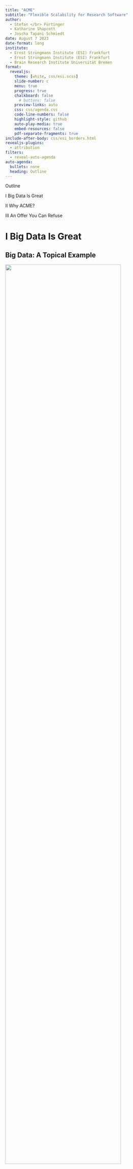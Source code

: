 ```yaml
---
title: "ACME"
subtitle: "Flexible Scalability for Research Software"
author:
  - Stefan </br> Fürtinger
  - Katharine Shapcott
  - Joscha Tapani Schmiedt
date: August 7 2023
date-format: long
institute:
  - Ernst Strüngmann Institute (ESI) Frankfurt
  - Ernst Strüngmann Institute (ESI) Frankfurt
  - Brain Research Institute Universität Bremen
format:
  revealjs:
    theme: [white, css/esi.scss]
    slide-number: c
    menu: true
    progress: true
    chalkboard: false
      # buttons: false
    preview-links: auto
    css: css/agenda.css
    code-line-numbers: false
    highlight-style: github
    auto-play-media: true
    embed-resources: false
    pdf-separate-fragments: true
include-after-body: css/esi_borders.html
revealjs-plugins:
  - attribution
filters:
  - reveal-auto-agenda
auto-agenda:
  bullets: none
  heading: Outline
---
```


<!--
Copyright (c) 2023 Ernst Strüngmann Institute (ESI) for Neuroscience
in Cooperation with Max Planck Society
SPDX-License-Identifier: CC-BY-NC-SA-1.0
-->

```{=html}
<section class="title-slide slide level1 agenda-slide center">
<div class="agenda-heading">
<p>Outline</p>
</div>
<div class="agenda">
<div class="agenda-active">
<p>I Big Data Is Great</p>
</div>
<div class="agenda-active">
<p>II Why ACME?</p>
</div>
<div class="agenda-active">
<p>III An Offer You Can Refuse</p>
</div>
</div>
</section>
```

# I Big Data Is Great

## Big Data: A Topical Example

::: {.r-stack}
![](imgs/fastMRI_website.png){.fragment .fade-in-then-semi-out .absolute width="85%" top="1.5em" left="1em"}
![](imgs/fastMRI_knee.png){.fragment .absolute width="40%" left="1em" top="4em"}
![](imgs/fastMRI_brain.png){.fragment .absolute width="45%" right="1em" top="1.5em"}
:::

::: {.attribution}
See [fastmri.med.nyu.edu](https://fastmri.med.nyu.edu/)
:::

# II Why ACME?

## Get SLURMed {transition="fade-in" auto-animate=true}

```.python
# Which subject do we want to analyze?
subIdx = 0

# Take stock of data on disk
data = datasets.fetch_development_fmri(age_group="adult")
atlasCoords = datasets.fetch_coords_power_2011()

# Extract fMRI time-series averaged within spheres @ atlas coords
mask = NiftiSpheresMasker(seeds=atlasCoords)
timeseries = mask.fit_transform(data.func[subIdx],
                                confounds=data.confounds[subIdx])

# Compute functional connectivity b/w brain regions
estimator = GraphicalLassoCV()
estimator.fit(timeseries)

# Inspect results
plotting.plot_connectome(estimator.covariance_)
```

::: {.r-stack}
![](imgs/subject0.png){.fragment fragment-index=1 .fade-in-then-out .absolute top="3em" left="5em" width="55%"}
:::

## Get SLURMed {auto-animate=true}

```.python
def compute_connectome(subIdx):

      # Take stock of data on disk
      data = datasets.fetch_development_fmri(age_group="adult")
      atlasCoords = datasets.fetch_coords_power_2011()

      # Extract fMRI time-series averaged within spheres @ atlas coords
      masker = NiftiSpheresMasker(seeds=atlasCoords)
      timeseries = masker.fit_transform(data.func[subIdx],
                                        confounds=data.confounds[subIdx])

      # Compute functional connectivity b/w brain regions
      estimator = GraphicalLassoCV()
      estimator.fit(timeseries)
      return estimator.covariance_

if __name__ == "__main__":

      # Compute functional connectivity of subject and save result
      con = compute_connectome(sys.argv[1])
      np.save("con_{}".format(sys.argv[1]), con)
```

## Get SLURMed {auto-animate=true}

```.python
```

. . .

```.bash
#!/bin/bash
#
# SLURM script for computing per-subject connectomes
#
#SBATCH -J connectome_batch # Common name for the job-array
#SBATCH -p myPartition      # Partition
#SBATCH -c 2                # Use two cores
#SBATCH -t 0-2:00           # Max run-time of 2 hours
#SBATCH --mem 4000          # Request 4 GB of RAM
#SBATCH -o con_%A_%a.out    # Redirect stdout/stderr to file
#SBATCH --array=1-33        # Define job-array

source /path/to/conda/etc/profile.d/conda.sh
conda activate myenv
srun python connectome.py "$SLURM_ARRAY_TASK_ID"
```

## Get SLURMed {auto-animate=true}

```.python
```

```.bash
```

. . .

```{data-id="code4"}
sbatch run_connectome.sh
```

## Get SLURMed {auto-animate=true}

```.python
```

```.bash
```

```{data-id="code4"}
sbatch run_connectome.sh
Submitted batch job 21607933

squeue --me
ACCOUNT JOBID PARTITION NODELIST PRIORITY TIME STATE
fuertingers 21607933_3 8GBXS esi-svhpc46 25228545 0:11 RUNNING
fuertingers 21607933_4 8GBXS esi-svhpc46 25228545 0:11 RUNNING
fuertingers 21607933_5 8GBXS esi-svhpc29 25228545 0:11 RUNNING
fuertingers 21607933_2 8GBXS esi-svhpc24 25228545 0:15 RUNNING
fuertingers 21607933_1 8GBXS esi-svhpc24 25228545 0:16 RUNNING
...
```

## Get SLURMed {transition="fade"}

![](imgs/sbatch_schedmd.gif)

## It All Started With A gist...

![](imgs/acme_gist.png){.position .absolute height="80%" left="2em"}

## Asynchronous Computing Made ESI

![](imgs/acme_logo.png){.position .absolute left="0em" top="2em" width="22%"}

::: {.incremental style="font-size: 0.9em; " .position .absolute left="8em" right="0em" top="2.5em"}
- accelerates "simple", i.e., [embarassingly parallel]{.esi-emph}, workloads
- [wraps]{.esi-emph} sequential code and [maps]{.esi-emph} on parallel computing hardware
- DIY parallelization via [context manager]{.esi-emph} `ParallelMap` in Python
- built on top of [[dask](https://www.dask.org/)]{.esi-emph} and
  [[dask-jobqueue](https://jobqueue.dask.org/en/latest/)]{.esi-emph} to
  integrate with HPC clusters
  ![](imgs/dask.svg){.position .absolute left="-8em" top="6em" width="30%"}
  ![](imgs/dask-jobqueue.png){.position .absolute left="-8em" top="9em" width="30%"}
:::

. . .

::: {.position .absolute top="13.5em" left="3em"}
```.bash
pip install esi-acme
conda install -c conda-forge esi-acme
```
:::

## Using ACME

:::: columns

::: {.column width="50%" .position .absolute left="1em"}

::: {.fragment .fade-in style="font-size: 0.6em; font-family: monospace; " .position .absolute top="2.5em"}
[def]{style="color: red; "} func(
  </br>&nbsp;&nbsp;&nbsp;&nbsp;&nbsp;
  [arg1]{style="color: blue; "},
  </br>&nbsp;&nbsp;&nbsp;&nbsp;&nbsp;
  [arg2]{style="color: blue; "},
  </br>&nbsp;&nbsp;&nbsp;&nbsp;&nbsp;
  ...,
  </br>&nbsp;&nbsp;&nbsp;&nbsp;&nbsp;
  [kwarg1=val1]{style="color: mediumorchid; "},
  </br>&nbsp;&nbsp;&nbsp;&nbsp;&nbsp;
  [kwarg2=val2]{style="color: mediumorchid; "},
  </br>&nbsp;&nbsp;&nbsp;&nbsp;&nbsp;
  ...):
  </br>&nbsp;&nbsp;&nbsp;...
  </br>&nbsp;&nbsp;&nbsp;do_this()
  </br>&nbsp;&nbsp;&nbsp;...
  </br>&nbsp;&nbsp;&nbsp;do_that()
  </br>&nbsp;&nbsp;&nbsp;...
  </br>&nbsp;&nbsp;&nbsp;[return]{style="color: red; "} something
:::

:::

::: {.column width="60%" .position .absolute right="0em"}

::: {.fragment .fade-in style="font-size: 0.6em; font-family: monospace; " .position .absolute top="-0.5em"}
from [acme]{.esi-color} import [ParallelMap]{.esi-color}
:::

::: {.fragment .fade-in style="font-size: 0.6em; font-family: monospace; " .position .absolute top="1.0em"}
with [ParallelMap]{.esi-color}(
:::

::: {.fragment .fade-up style="font-size: 0.6em; font-family: monospace; " .position .absolute top="1.0em"}
  </br>&nbsp;&nbsp;&nbsp;&nbsp;&nbsp;&nbsp;&nbsp;&nbsp;&nbsp;
  func,
:::

::: {.fragment .fade-up style="font-size: 0.6em; font-family: monospace; " .position .absolute top="2.4em"}
  </br>&nbsp;&nbsp;&nbsp;&nbsp;&nbsp;&nbsp;&nbsp;&nbsp;&nbsp;
  [[arg11,arg12,...]]{style="color: blue; "},
:::

::: {.fragment .fade-up style="font-size: 0.6em; font-family: monospace; " .position .absolute top="3.7em"}
  </br>&nbsp;&nbsp;&nbsp;&nbsp;&nbsp;&nbsp;&nbsp;&nbsp;&nbsp;
  [[arg21,arg22,...]]{style="color: blue; "},
:::

::: {.fragment .fade-up style="font-size: 0.6em; font-family: monospace; " .position .absolute top="5.0em"}
  </br>&nbsp;&nbsp;&nbsp;&nbsp;&nbsp;&nbsp;&nbsp;&nbsp;&nbsp;
  ...,
:::

::: {.fragment .fade-up style="font-size: 0.6em; font-family: monospace; " .position .absolute top="6.3em"}
  </br>&nbsp;&nbsp;&nbsp;&nbsp;&nbsp;&nbsp;&nbsp;&nbsp;&nbsp;
  [kwarg1=[val11,val12,...]]{style="color: mediumorchid; "},
:::

::: {.fragment .fade-up style="font-size: 0.6em; font-family: monospace; " .position .absolute top="7.6em"}
  </br>&nbsp;&nbsp;&nbsp;&nbsp;&nbsp;&nbsp;&nbsp;&nbsp;&nbsp;
  [kwarg2=[val21,val22,...]]{style="color: mediumorchid; "},
:::

::: {.fragment .fade-up style="font-size: 0.6em; font-family: monospace; " .position .absolute top="8.9em"}
  </br>&nbsp;&nbsp;&nbsp;&nbsp;&nbsp;&nbsp;&nbsp;&nbsp;&nbsp;
  ...,
:::

::: {.fragment .fade-up style="font-size: 0.6em; font-family: monospace; " .position .absolute top="10.2em"}
  </br>&nbsp;&nbsp;&nbsp;&nbsp;&nbsp;&nbsp;&nbsp;&nbsp;&nbsp;
  [kw1=v1]{.esi-color},
:::

::: {.fragment .fade-up style="font-size: 0.6em; font-family: monospace; " .position .absolute top="11.5em"}
  </br>&nbsp;&nbsp;&nbsp;&nbsp;&nbsp;&nbsp;&nbsp;&nbsp;&nbsp;
  [kw2=v2]{.esi-color},
:::

::: {.fragment .fade-up style="font-size: 0.6em; font-family: monospace; " .position .absolute top="12.8em"}
  </br>&nbsp;&nbsp;&nbsp;&nbsp;&nbsp;&nbsp;&nbsp;&nbsp;&nbsp;
  ...) as [pmap]{.esi-color}:
:::

::: {.fragment .fade-up style="font-size: 0.6em; font-family: monospace; " .position .absolute top="14.1em"}
  </br>&nbsp;&nbsp;&nbsp;&nbsp;
  [pmap]{.esi-color}.compute()
:::

::: {.fragment .fade-left style="font-size: 1.0em; " .position .absolute top="11em"}
  Now to [actually]{.esi-emph} using ACME
:::

:::

::::

## An Unpractical Example

```.python
def f(x, y, z=3):
    return (x + y) * z
```

[Objective:]{.esi-emph} Evaluate `f` for four different values of `x` and `y = 4`

. . .

`f(`[2]{.esi-emph}`, 4, z=3) = 18`

`f(`[4]{.esi-emph}`, 4, z=3) = 24`

`f(`[6]{.esi-emph}`, 4, z=3) = 30`

`f(`[8]{.esi-emph}`, 4, z=3) = 36`

## An Unpractical Example {auto-animate="true"}

```.python
def f(x, y, z=3):
    return (x + y) * z
```

## An Unpractical Example {auto-animate="true"}

```.python
from acme import ParallelMap

def f(x, y, z=3):
    return (x + y) * z

with ParallelMap(f, [2, 4, 6, 8], 4) as pmap:
    pmap.compute()
```

. . .

[[Demo Time!]{.esi-emph}]{.position .absolute bottom="4em" left="5em" style="font-size: 1.5em; "}

## Back To SLURM Connectomes...  {auto-animate="true"}

. . .

```.python
def compute_connectome(subIdx):

      # Take stock of data on disk
      data = datasets.fetch_development_fmri(age_group="adult")
      atlasCoords = datasets.fetch_coords_power_2011()

      # Extract fMRI time-series averaged within spheres @ atlas coords
      masker = NiftiSpheresMasker(seeds=atlasCoords)
      timeseries = masker.fit_transform(data.func[subIdx],
                                        confounds=data.confounds[subIdx])

      # Compute functional connectivity b/w brain regions
      estimator = GraphicalLassoCV()
      estimator.fit(timeseries)
      return estimator.covariance_

if __name__ == "__main__":

      # Compute functional connectivity of subject and save result
      con = compute_connectome(sys.argv[1])
      np.save("con_{}".format(sys.argv[1]), con)
```

## Back To SLURM Connectomes...  {auto-animate=true}

```.python
def compute_connectome(subIdx):

      # Take stock of data on disk
      data = datasets.fetch_development_fmri(age_group="adult")
      atlasCoords = datasets.fetch_coords_power_2011()

      # Extract fMRI time-series averaged within spheres @ atlas coords
      masker = NiftiSpheresMasker(seeds=atlasCoords)
      timeseries = masker.fit_transform(data.func[subIdx],
                                        confounds=data.confounds[subIdx])

      # Compute functional connectivity b/w brain regions
      estimator = GraphicalLassoCV()
      estimator.fit(timeseries)
      return estimator.covariance_

if __name__ == "__main__":

      # Compute functional connectivity of subject and save result
      with ParallelMap(compute_connectome, range(21)) as pmap:
          results = pmap.compute()
```

. . .

[...[or]{.esi-emph}]{.position .absolute left="10em" bottom="1em"}

## Back To SLURM Connectomes... {auto-animate="true"}

### ...in Jupyter

```.python
[1]: from connectome import compute_connectome, subjectList
     from acme import ParallelMap
```

## Back To SLURM Connectomes... {auto-animate="true"}

### ...in Jupyter

```.python
[1]: from connectome import compute_connectome, subjectList
     from acme import ParallelMap
     from dask_jobqueue import SLURMCluster
```

. . .

```.python
[2]: cluster = SLURMCluster(queue="8GBXS", cores=1, memory="8GB", processes=1,
                            local_directory="/path/to/somewhere", python=sys.executable,
                            job_directives_skip=["-t", "--mem"])
     cluster.scale(10)
```

## Back To SLURM Connectomes... {auto-animate=true}

### ...in Jupyter

```.python
[1]: from connectome import compute_connectome, subjectList
     from acme import ParallelMap
```

## Back To SLURM Connectomes... {auto-animate=true}

### ...in Jupyter

```.python
[1]: from connectome import compute_connectome, subjectList
     from acme import ParallelMap, esi_cluster_setup
```

. . .

```.python
[2]: myClient = esi_cluster_setup(n_workers=10, partition="8GBXS")
```

. . .

[[Demo Time!]{.esi-emph}]{.position .absolute bottom="4em" left="5em" style="font-size: 1.5em; "}

## Back To SLURM Connectomes...

### ...in Jupyter

```.python
[1]: from connectome import compute_connectome, subjectList
     from acme import ParallelMap, esi_cluster_setup
```

```.python
[2]: myClient = esi_cluster_setup(n_workers=10, partition="8GBXS")
```
:::{.fragment .fade-up style="font-size: 0.4em; font-family: monospace; "}
`<slurm_cluster_setup>`{style="color: black; "} SLURM workers ready: 10/10 	[elapsed time 00:13 | timeout at 01:00]</br>
[ACME [- INFO -]{style="color: DodgerBlue; "}]{style="font-weight: bold; "} Parallel computing client ready, dashboard accessible at http://10.100.32.17:37981/status
:::

. . .

```.python
[3]: with ParallelMap(compute_connectome, subjectList, result_shape=(264, 264, None))) as pmap:
         results = pmap.compute()
```

:::{.fragment .fade-up style="font-size: 0.4em; font-family: monospace; "}
[ACME [> ANNOUNCE <]{style="color: DodgerBlue; "}  This is ACME v. 2023.4]{style="font-weight: bold; "}</br>
[ACME [- INFO -]{style="color: DodgerBlue; "}]{style="font-weight: bold; "} Attaching to parallel computing client <Client: 'tcp://10.100.32.17:32851' processes=10 threads=10, memory=74.50 GiB>
:::

::: {.fragment .fade-in data-id="box1" style="background: rgba(0,0,0,0); width: 95%; height: 1em; border: 0.1em solid red; " .absolute top="10.3em" left="-0.2em" .fade}
:::


## Back To SLURM Connectomes... {auto-animate=true auto-animate-unmatched="false" transition="none"}

### ...in Jupyter

```.python
[1]: from connectome import compute_connectome, subjectList
     from acme import ParallelMap, esi_cluster_setup
```

```.python
[2]: myClient = esi_cluster_setup(n_workers=10, partition="8GBXS")
```
:::{data-id="jupyter2" style="font-size: 0.4em; font-family: monospace; "}
`<slurm_cluster_setup>`{style="color: black; "} SLURM workers ready: 10/10 	[elapsed time 00:13 | timeout at 01:00]</br>
[ACME [- INFO -]{style="color: DodgerBlue; "}]{style="font-weight: bold; "} Parallel computing client ready, dashboard accessible at http://10.100.32.17:37981/status
:::

```.python
[3]: with ParallelMap(compute_connectome, subjectList, result_shape=(264, 264, None))) as pmap:
         results = pmap.compute()
```
:::{.scrollable style="font-size: 0.4em; font-family: monospace; "}
[ACME [> ANNOUNCE <]{style="color: DodgerBlue; "} This is ACME v. 2023.4]{style="font-weight: bold; "}</br>
[ACME [- INFO -]{style="color: DodgerBlue; "}]{style="font-weight: bold; "} Attaching to parallel computing client <Client: 'tcp://10.100.32.17:32851' processes=10 threads=10, memory=74.50 GiB></br>
[ACME [- INFO -]{style="color: DodgerBlue; "}]{style="font-weight: bold; "} Preparing 21 parallel calls of `compute_connectome` using 10 workers</br>
100% |██████████| 21/21 [02:00<00:00]</br>
[ACME [> ANNOUNCE <]{style="color: DodgerBlue; "} SUCCESS!]{style="font-weight: bold; "}</br>
[ACME [- INFO -]{style="color: DodgerBlue; "}]{style="font-weight: bold; "} Results have been saved to /cs/home/fuertingers/ACME_20230720-122528-965199/compute_connectome.h5
:::

::: {data-id="box1" style="background: rgba(0,0,0,0); width: 95%; height: 1em; border: 0.1em solid red; " .absolute top="10.3em" left="-0.2em" .fade}
:::

## Back To SLURM Connectomes... {auto-animate=true auto-animate-unmatched="false"}

### ...in Jupyter

```.python
[1]: from connectome import compute_connectome, subjectList
     from acme import ParallelMap, esi_cluster_setup
```

```.python
[2]: myClient = esi_cluster_setup(n_workers=10, partition="8GBXS")
```
:::{data-id="jupyter2" style="font-size: 0.4em; font-family: monospace; "}
`<slurm_cluster_setup>`{style="color: black; "} SLURM workers ready: 10/10 	[elapsed time 00:13 | timeout at 01:00]</br>
[ACME [- INFO -]{style="color: DodgerBlue; "}]{style="font-weight: bold; "} Parallel computing client ready, dashboard accessible at http://10.100.32.17:37981/status
:::

```.python
[3]: with ParallelMap(compute_connectome, subjectList, result_shape=(264, 264, None))) as pmap:
         results = pmap.compute()
```
:::{.scrollable data-id="jupyter3" style="font-size: 0.4em; font-family: monospace; "}
[ACME [> ANNOUNCE <]{style="color: DodgerBlue; "} This is ACME v. 2023.4]{style="font-weight: bold; "}</br>
[ACME [- INFO -]{style="color: DodgerBlue; "}]{style="font-weight: bold; "} Attaching to parallel computing client <Client: 'tcp://10.100.32.17:32851' processes=10 threads=10, memory=74.50 GiB></br>
[ACME [- INFO -]{style="color: DodgerBlue; "}]{style="font-weight: bold; "} Preparing 21 parallel calls of `compute_connectome` using 10 workers</br>
100% |██████████| 21/21 [02:00<00:00]</br>
[ACME [> ANNOUNCE <]{style="color: DodgerBlue; "} SUCCESS!]{style="font-weight: bold; "}</br>
[ACME [- INFO -]{style="color: DodgerBlue; "}]{style="font-weight: bold; "} Results have been saved to /cs/home/fuertingers/ACME_20230720-122528-965199/compute_connectome.h5
:::

::: {data-id="box1" style="background: rgba(0,0,0,0); width: 83%; height: 1em; border: 0.1em solid red; " .absolute top="12.9em" left="-0.2em" .fade}
:::

. . .

[...what?]{.position .absolute left="10em" bottom="1.5em"}

## Back To SLURM Connectomes...

### ...in Jupyter

```.python
[4]: pmap.results_container
```
. . .

```{data-id="jupyter4" style="font-size: 0.4em; "}
'/cs/home/fuertingers/ACME_20230720-122528-965199/compute_connectome.h5'
```

. . .

```.python
[5]: results
```

. . .

```{data-id="jupyter5" style="font-size: 0.4em; "}
['/cs/home/fuertingers/ACME_20230720-122528-965199/compute_connectome_payload/compute_connectome_0.h5',
 '/cs/home/fuertingers/ACME_20230720-122528-965199/compute_connectome_payload/compute_connectome_1.h5',
 '/cs/home/fuertingers/ACME_20230720-122528-965199/compute_connectome_payload/compute_connectome_2.h5',
 '/cs/home/fuertingers/ACME_20230720-122528-965199/compute_connectome_payload/compute_connectome_3.h5',
 '/cs/home/fuertingers/ACME_20230720-122528-965199/compute_connectome_payload/compute_connectome_4.h5']
```

::: {.incremental style="font-size: 0.85em; "}
- single [aggregate results file]{.esi-emph} `compute_connectome.h5`
  only points to data written by workers
- each worker saves results [independently]{.esi-emph} to files in the `*_payload` directory
- leverages [HDF5 Virtual Datasets]{.esi-emph}
:::


## Communication via Filesystem

![](imgs/virtual_dataset_illustration_ii.png){.fragment .fade-in-then-out .absolute top="2em" right="1em" width="100%"}


# III An Offer You Can Refuse

## Why Python? {auto-animate="true"}

. . .

Home to [modern ML/AI libraries]{.esi-emph}

```.python
from torch.optim import Adam
from torch.nn import Sequential
from acme import ParallelMap

def hyper_par_tuning(learning_rate, epochs=10):
  model = Sequential(...)
  optimizer = Adam(model.parameters(), lr=learning_rate, betas=(0.5, 0.999))
  ...
  for epoch in range(epochs):
    classifications = model(inputs)
    loss = criterion(classifications, labels)
    loss.backward()
    optimizer.step()
    ...
```

## Why Python? {auto-animate="true"}

Home to [modern ML/AI libraries]{.esi-emph}

```.python
from torch.optim import Adam
from torch.nn import Sequential
from acme import ParallelMap

def hyper_par_tuning(learning_rate, epochs=10):
  model = Sequential(...)
  optimizer = Adam(model.parameters(), lr=learning_rate, betas=(0.5, 0.999))
  ...
  for epoch in range(epochs):
    classifications = model(inputs)
    loss = criterion(classifications, labels)
    loss.backward()
    optimizer.step()
    ...
with ParallelMap(hyper_par_tuning, np.linspace(1e-3, 1e-6, 100)) as pmap:
  pmap.compute()
```

## Why Python? {auto-animate="true"}

[Interfaces]{.esi-emph}...

. . .

...with [R]{.esi-emph}

```.R
sample_stats <- function(d_mu, d_sd) {
    samp <- rnorm(10^6, d_mu, d_sd)
    c(s_mu = mean(samp), s_sd = sd(samp))
}
```

::: {style="height: 1em; "}
:::

. . .

```.python
from rpy2.robjects.packages import STAP

def sample_stats(mu, sd):
  with open("some_code.R", "r") as Rfile:
    Rcode = Rfile.read()
  some_code = STAP(Rcode, "sample_stats")
  return np.array(some_code.sample_stats(mu, sd))

with ParallelMap(some_code.sample_stats, [2, 4, 6, 8], [3, 5, 7, 9]) as pmap:
  pmap.compute()
```

## Why Python? {auto-animate="true"}

[Interfaces]{.esi-emph}...

...with [system binaries]{.esi-emph}

```.python
import subprocess

def freesurf_preproc(subIdx):
  cmd = "recon-all -s sub-{subj:d} -i sub-{subj:d}_ses-BL_T1w.nii.gz -all"
  subprocess.run(cmd.format(sub=subIdx), text=True, shell=True, check=True)

with ParallelMap(freesurf_preproc, np.arange(101, 151)) as pmap:
  pmap.compute()
```

. . .

...and [FORTRAN]{.esi-emph}, [Java]{.esi-emph}, [Octave]{.esi-emph}, ...

## ACME {visibilty="uncounted"}

## ACME is [not]{style="color: red"}

::: {.incremental style="font-size: 1.0em; " .absolute .position top="3em"}
- a general purpose parallelization framework
- up for tasks requiring inter-worker communication
- built for for processing shared distributed data structures
- the best way to tackle CFD problems/PDE discretizations
- tuned for bleeding edge performance
- another `sbatch` wrapper
:::

## ACME [is]{.esi-emph}

::: {.incremental style="font-size: 0.9em; " .absolute .position bottom="1em"}
- made for [easy-to-use parallelization]{.esi-emph} of code not written with concurrency in mind
- [application-agnostic]{.esi-emph}: has been used for math optimization,
  neural networks, fMRI and is the parallelization engine of
  ![](imgs/syncopy_logo.svg){.absolute .position top="3.7em" right="2.8em" width="15%"}
- based on existing [robust parallel computing libraries]{.esi-emph} (`dask`, `dask-jobqueue`)
- [small network footprint]{.esi-emph} by shifting concurrency to the filesystem
- fully [open-source on [GitHub](https://github.com/esi-neuroscience/acme)]{.esi-emph} PRs welcome!
- open to [[include more HPC centers]{.esi-epmh}]{.esi-emph}

  ``<your-institution-here>_cluster_setup``
:::

## {visibilty="uncounted"}

::: {style="height: 0.8em; "}
:::

::: {.r-fit-text}
Thank You For Your Attention!
:::

[**GitHub**]{.absolute top="10.5em" left="0em" style="font-size: 0.9em; "}

![](imgs/me.jpeg){.absolute top="4em" left="3em" width="16%"}
[Stefan]{.absolute top="9.5em" left="4.5em" style="font-size: 0.9em; "}
[@pantaray]{.absolute top="10.5em" left="3.5em" style="font-size: 0.9em; "}

![](imgs/katharine.jpg){.absolute top="4em" left="10.5em" width="16%"}
[Katharine]{.absolute top="9.5em" left="12em" style="font-size: 0.9em; "}
[@KatharineShapcott]{.absolute top="10.5em" left="10em" style="font-size: 0.9em; "}

![](imgs/joscha.jpeg){.absolute top="4em" left="18.7em" width="16%"}
[Joscha]{.absolute top="9.5em" left="21.7em" style="font-size: 0.9em; "}
[@joschaschmiedt]{.absolute top="10.5em" left="20em" style="font-size: 0.9em; "}

![](imgs/acme_logo.png){.absolute top="11em" left="2em" width="15%"}
[[https://github.com/esi-neuroscience/acme](https://github.com/esi-neuroscience/acme)]{.absolute top="14em" left="8em" style="font-size: 0.9em; "}

[**Contact**: [stefan.fuertinger@esi-frankfurt.de](stefan.fuertinger@esi-frankfurt.de)]{.absolute top="16.5em" left="5em" style="font-size: 0.9em; "}

## {background-image="imgs/acme_nilearn_demo.gif" background-opacity="0.2" visibilty="uncounted"}

::: {style="height: 0.8em; "}
:::

::: {.r-fit-text}
Thank You For Your Attention!
:::

[**GitHub**]{.absolute top="10.5em" left="0em" style="font-size: 0.9em; "}

![](imgs/me.jpeg){.absolute top="4em" left="3em" width="16%"}
[Stefan]{.absolute top="9.5em" left="4.5em" style="font-size: 0.9em; "}
[@pantaray]{.absolute top="10.5em" left="3.5em" style="font-size: 0.9em; "}

![](imgs/katharine.jpg){.absolute top="4em" left="10.5em" width="16%"}
[Katharine]{.absolute top="9.5em" left="12em" style="font-size: 0.9em; "}
[@KatharineShapcott]{.absolute top="10.5em" left="10em" style="font-size: 0.9em; "}

![](imgs/joscha.jpeg){.absolute top="4em" left="18.7em" width="16%"}
[Joscha]{.absolute top="9.5em" left="21.7em" style="font-size: 0.9em; "}
[@joschaschmiedt]{.absolute top="10.5em" left="20em" style="font-size: 0.9em; "}

![](imgs/acme_logo.png){.absolute top="11em" left="2em" width="15%"}
[[https://github.com/esi-neuroscience/acme](https://github.com/esi-neuroscience/acme)]{.absolute top="14em" left="8em" style="font-size: 0.9em; "}

[**Contact**: [stefan.fuertinger@esi-frankfurt.de](stefan.fuertinger@esi-frankfurt.de)]{.absolute top="16.5em" left="5em" style="font-size: 0.9em; "}
